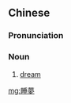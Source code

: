 {{also|睡梦}}
==Chinese==
{{zh-forms|s=睡梦}}

===Pronunciation===
{{zh-pron
|m=shuìmèng
|c=seoi6 mung6
|mn=qz,xm:sūi-bōng/zz:sùi-bōng
|cat=n
}}

===Noun===
{{zh-noun}}

# [[dream]]

[[mg:睡夢]]